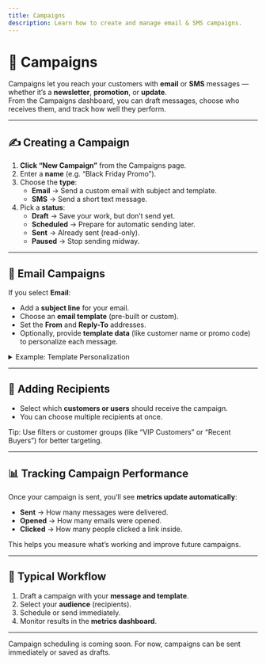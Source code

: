 ```yaml
---
title: Campaigns
description: Learn how to create and manage email & SMS campaigns.
---
```



# 📢 Campaigns

Campaigns let you reach your customers with **email** or **SMS** messages — whether it’s a **newsletter**, **promotion**, or **update**.  
From the Campaigns dashboard, you can draft messages, choose who receives them, and track how well they perform.

---

## ✍️ Creating a Campaign

1. **Click “New Campaign”** from the Campaigns page.
2. Enter a **name** (e.g. “Black Friday Promo”).
3. Choose the **type**:
    - **Email** → Send a custom email with subject and template.
    - **SMS** → Send a short text message.
4. Pick a **status**:
    - **Draft** → Save your work, but don’t send yet.
    - **Scheduled** → Prepare for automatic sending later.
    - **Sent** → Already sent (read-only).
    - **Paused** → Stop sending midway.

---

## 💌 Email Campaigns

If you select **Email**:

- Add a **subject line** for your email.
- Choose an **email template** (pre-built or custom).
- Set the **From** and **Reply-To** addresses.
- Optionally, provide **template data** (like customer name or promo code) to personalize each message.

<details>
<summary>Example: Template Personalization</summary>

If your template says:  
`Hi {{name}}, enjoy 20% off your next order!`

And you add `name = Sarah` in Template Data, the customer will receive:  
**“Hi Sarah, enjoy 20% off your next order!”**

</details>

---

## 👥 Adding Recipients

- Select which **customers or users** should receive the campaign.
- You can choose multiple recipients at once.

<Callout type="info">
    Tip: Use filters or customer groups (like “VIP Customers” or “Recent
    Buyers”) for better targeting.
</Callout>

---

## 📊 Tracking Campaign Performance

Once your campaign is sent, you’ll see **metrics update automatically**:

- **Sent** → How many messages were delivered.
- **Opened** → How many emails were opened.
- **Clicked** → How many people clicked a link inside.

This helps you measure what’s working and improve future campaigns.

---

## 🚀 Typical Workflow

1. Draft a campaign with your **message and template**.
2. Select your **audience** (recipients).
3. Schedule or send immediately.
4. Monitor results in the **metrics dashboard**.

---

<Callout type="warning">
    Campaign scheduling is coming soon. For now, campaigns can be sent
    immediately or saved as drafts.
</Callout>
